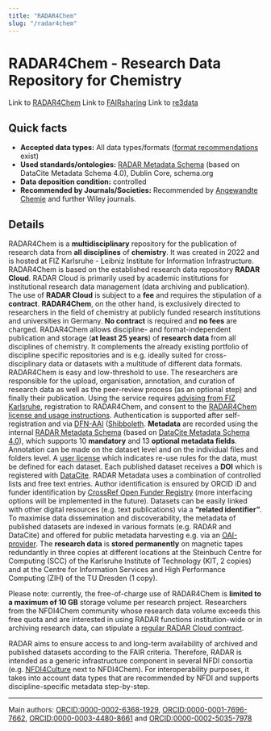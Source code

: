 ```yaml
---
title: "RADAR4Chem"
slug: "/radar4chem"
---
```



# RADAR4Chem - Research Data Repository for Chemistry

Link to [RADAR4Chem](https://radar4chem.radar-service.eu/)
Link to [FAIRsharing](https://doi.org/10.25504/FAIRsharing.3b3157)
Link to [re3data](http://doi.org/10.17616/R31NJNAY)


## Quick facts

-   **Accepted data types:** All data types/formats ([format recommendations](https://radar.products.fiz-karlsruhe.de/en/radarabout/dateiformate) exist)
-   **Used standards/ontologies:** [RADAR Metadata Schema](https://radar.products.fiz-karlsruhe.de/en/radarfeatures/radar-metadatenschema) (based on DataCite Metadata Schema 4.0), Dublin Core, schema.org
-   **Data deposition condition:** controlled
-   **Recommended by Journals/Societies:** Recommended by [Angewandte Chemie](https://onlinelibrary.wiley.com/page/journal/15213773/homepage/notice-to-authors#sectFDataDeposition) and further Wiley journals.

## Details 

RADAR4Chem is a **multidisciplinary** repository for the publication of research data from **all disciplines** of **chemistry**. It was created in 2022 and is hosted at FIZ Karlsruhe - Leibniz Institute for Information Infrastructure.  RADAR4Chem is based on the established research data repository **RADAR Cloud**. RADAR Cloud is primarily used by academic institutions for institutional research data management (data archiving and publication). The use of **RADAR Cloud** is subject to a **fee** and requires the stipulation of a **contract**.  **RADAR4Chem**, on the other hand, is exclusively directed to researchers in the field of chemistry at publicly funded research institutions and universities in Germany. **No contract** is required and **no fees** are charged. RADAR4Chem allows discipline- and format-independent publication and storage (**at least 25 years**) of **research data** from all disciplines of chemistry. It complements the already existing portfolio of discipline specific repositories and is e.g. ideally suited for cross-disciplinary data or datasets with a multitude of different data formats. RADAR4Chem is easy and low-threshold to use. The researchers are responsible for the upload, organisation, annotation, and curation of research data as well as the peer-review process (as an optional step) and finally their publication. Using the service requires [advising from FIZ Karlsruhe](https://www.nfdi4chem.de/index.php/2650-2/), registration to RADAR4Chem, and consent to the [RADAR4Chem license and usage instructions](https://radar.products.fiz-karlsruhe.de/sites/default/files/radar/docs/terms/License_and_User_Instructions_for_Data_Providers_RADAR4Chem.pdf). Authentication is supported after self-registration and via [DFN-AAI](https://doku.tid.dfn.de/en:dfnaai:start) ([Shibboleth](https://www.incommon.org/software/shibboleth/). **Metadata** are recorded using the internal [RADAR Metadata Schema](https://radar.products.fiz-karlsruhe.de/en/radarfeatures/radar-metadatenschema) (based on [DataCite Metadata Schema 4.0](https://schema.datacite.org/)), which supports 10 **mandatory** and 13 **optional metadata fields**. Annotation can be made on the dataset level and on the individual files and folders level. A [user license](https://radar.products.fiz-karlsruhe.de/en/radarfeatures/lizenzen-fuer-forschungsdaten) which indicates re-use rules for the data, must be defined for each dataset. Each published dataset receives a **DOI** which is registered with [DataCite](https://datacite.org/). RADAR Metadata uses a combination of controlled lists and free text entries. Author identification is ensured by ORCID iD and funder identification by [CrossRef Open Funder Registry](https://www.crossref.org/pdfs/about-funder-registry.pdf) (more interfacing options will be implemented in the future). Datasets can be easily linked with other digital resources (e.g. text publications) via a **“related identifier”**. To maximise data dissemination and discoverability, the metadata of published datasets are indexed in various formats (e.g. RADAR and DataCite) and offered for public metadata harvesting e.g. via an [OAI-provider](https://radar.products.fiz-karlsruhe.de/en/radarfeatures/radar-oai-provider). The **research data** is **stored permanently** on magnetic tapes redundantly in three copies at different locations at the Steinbuch Centre for Computing (SCC) of the Karlsruhe Institute of Technology (KIT, 2 copies) and at the Centre for Information Services and High Performance Computing (ZIH) of the TU Dresden (1 copy).

Please note: currently, the free-of-charge use of RADAR4Chem is **limited to a maximum of 10 GB** storage volume per research project. Researchers from the NFDI4Chem community whose research data volume exceeds this free quota and are interested in using RADAR functions institution-wide or in archiving research data, can stipulate a [regular RADAR Cloud contract](https://radar.products.fiz-karlsruhe.de/en/radaragreementsprices/vertraege-preise).

RADAR aims to ensure access to and long-term availability of archived and published datasets according to the FAIR criteria. Therefore, RADAR is intended as a generic infrastructure component in several NFDI consortia (e.g. [NFDI4Culture](https://nfdi4culture.de/de/aktuelles/nachrichten/radar4culture-neuer-service-fuer-kulturgueter.html) next to NFDI4Chem). For interoperability purposes, it takes into account data types that are recommended by NFDI and supports discipline-specific metadata step-by-step.

---

Main authors: [ORCID:0000-0002-6368-1929](https://orcid.org/0000-0002-6368-1929), [ORCID:0000-0001-7696-7662](https://orcid.org/0000-0001-7696-7662), [ORCID:0000-0003-4480-8661](https://orcid.org/0000-0003-4480-8661) and [ORCID:0000-0002-5035-7978](https://orcid.org/0000-0002-5035-7978)
